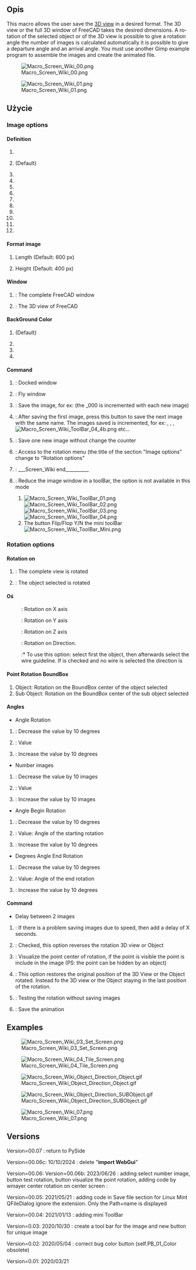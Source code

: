 <languages/>

<div lang="en" dir="ltr" class="mw-content-ltr">
{{Macro
|Name=Macro Screen Wiki
|Icon=Macro_Screen_Wiki.png
|Description=Special macro for the Wiki user. This macro allows to save the 3D view in the desired format. The 3D view or the full 3D window of FreeCAD takes the desired dimensions. A rotation of the selected object or of the 3D view is possible to give a rotation angle the number of images is calculated automatically it is possible to give a departure angle and an arrival angle. You must use another Gimp example program to assemble the images and create the animated file.
|Author=Mario52
|Version=00.07
|Date=2025/06/13
|FCVersion=0.19 and more
|Download=[https://wiki.freecad.org/images/f/f5/Macro_Screen_Wiki.png ToolBar Icon]
|SeeAlso=[[Macro_Copy3DViewToClipboard|Macro Copy3DViewToClipboard]], [[Macro_Snip|Macro Snip]]
}}
</div>

<span id="Description"></span>
==Opis==

<div lang="en" dir="ltr" class="mw-content-ltr">
This macro allows the user save the [[3D_view|3D view]] in a desired format. The 3D view or the full 3D window of FreeCAD takes the desired dimensions. A rotation of the selected object or of the 3D view is possible to give a rotation angle the number of images is calculated automatically it is possible to give a departure angle and an arrival angle. You must use another Gimp example program to assemble the images and create the animated file.
</div>

{{Codeextralink|https://gist.githubusercontent.com/mario52a/61571ce0bd41af0471995df7c3ea855f/raw/0d1beea12962d318d027a417c71570a99f3bac3c/Macro_Screen_Wiki.FCMacro}}

[[File:Macro_Screen_Wiki_00.png]]

<div lang="en" dir="ltr" class="mw-content-ltr">
{{Caption|Macro Screen Wiki Image and configuration window}}
</div>

[[File:Macro_Screen_Wiki_01.png]]

<div lang="en" dir="ltr" class="mw-content-ltr">
{{Caption|Macro Screen Wiki Rotation window}}
</div>

<span id="Usage"></span>
==Użycie==

<div lang="en" dir="ltr" class="mw-content-ltr">
===Image options===
</div>

<div lang="en" dir="ltr" class="mw-content-ltr">
====Definition====
</div>

<div lang="en" dir="ltr" class="mw-content-ltr">
#{{RadioButton|400x200}}
#{{RadioButton|TRUE|600x400}} (Default)
#{{RadioButton|1024x768}}
#{{RadioButton|320x240 (QVGA)}}
#{{RadioButton|320x480 (HVGA)}}
#{{RadioButton|400x300}}
#{{RadioButton|480x360}}
#{{RadioButton|640x480 (VGA)}}
#{{RadioButton|768x576 (PAL)}}
#{{RadioButton|800x600 (SVGA)}}
#{{RadioButton|960x720}}
#{{RadioButton|1024x768 (XGA)}}
</div>

<div lang="en" dir="ltr" class="mw-content-ltr">
====Format image====
</div>

<div lang="en" dir="ltr" class="mw-content-ltr">
#{{SpinBox|600 px}} Length (Default: 600 px)
#{{SpinBox|400 px}} Height (Default: 400 px)
</div>

<div lang="en" dir="ltr" class="mw-content-ltr">
====Window====
</div>

<div lang="en" dir="ltr" class="mw-content-ltr">
#{{RadioButton|Window FC}} : The complete FreeCAD window
#{{RadioButton|TRUE|Screen 3D}} : The 3D view of FreeCAD
</div>

<div lang="en" dir="ltr" class="mw-content-ltr">
====BackGround Color====
</div>

<div lang="en" dir="ltr" class="mw-content-ltr">
#{{RadioButton|TRUE|Current}} (Default)
#{{RadioButton|Color}}
#{{RadioButton|Transparent}}
#{{Button|Restore}}
</div>

<div lang="en" dir="ltr" class="mw-content-ltr">
====Command====
</div>

<div lang="en" dir="ltr" class="mw-content-ltr">
#{{Button|Set Screen}}: Docked window
#{{Button|Tile Screen}}: Fly window
#{{Button|Save Image}}: Save the image, for ex: {{FileName|imageBox_000.png}} (the _000 is incremented with each new image)
#{{Button|Follow}}: After saving the first image, press this button to save the next image with the same name. The images saved is incremented, for ex: {{FileName|imageBox_001.png}}, {{FileName|imageBox_002.png}}, {{FileName|imageBox_003.png}}, [[Image:Macro_Screen_Wiki_ToolBar_04_4b.png]] etc...
#{{Button|New Image}}: Save one new image without change the counter
#{{Button|Rotation}}: Access to the rotation menu (the title of the section "Image options" change to "Rotation options"
#{{Button|Quit}}: ___Screen_Wiki end__________ 
#{{Button|ToolBar}}: Reduce the image window in a toolBar, the {{Button|Rotation}} option is not available in this mode
##[[Image:Macro_Screen_Wiki_ToolBar_01.png]][[Image:Macro_Screen_Wiki_ToolBar_02.png]][[Image:Macro_Screen_Wiki_ToolBar_03.png]][[Image:Macro_Screen_Wiki_ToolBar_04.png]]
##The button {{Button|[[Image:Macro_Screen_Wiki_ToolBar_04_6.png]]}} Flip/Flop Y/N the mini toolBar [[Image:Macro_Screen_Wiki_ToolBar_Mini.png]]
</div>

<div lang="en" dir="ltr" class="mw-content-ltr">
===Rotation options===
</div>

<div lang="en" dir="ltr" class="mw-content-ltr">
====Rotation on====
</div>

<div lang="en" dir="ltr" class="mw-content-ltr">
#{{RadioButton|3D View}}: The complete view is rotated
#{{RadioButton|TRUE|Object}}: The object selected is rotated
</div>

<span id="Axis"></span>
====Oś====

<div lang="en" dir="ltr" class="mw-content-ltr">
:{{RadioButton|TRUE| {{ColoredText||red|'''X'''}}}}: Rotation on X axis
:{{RadioButton| {{ColoredText||Green|'''Y'''}}}}: Rotation on Y axis
:{{RadioButton| {{ColoredText||Blue|'''Z'''}}}}: Rotation on Z axis
:{{RadioButton| {{ColoredText||#995500|'''D'''}}}}: Rotation on Direction. 
::* To use this option: select first the object, then afterwards select the wire guideline. If {{RadioButton|TRUE|{{ColoredText||#995500|'''D'''}}}} is checked and no wire is selected the direction is {{incode|Vector(0, 0, 0)}}
</div>

<div lang="en" dir="ltr" class="mw-content-ltr">
====Point Rotation BoundBox====
</div>

<div lang="en" dir="ltr" class="mw-content-ltr">
#Object: Rotation on the BoundBox center of the object selected
#Sub Object: Rotation on the BoundBox center of the sub object selected
</div>

<div lang="en" dir="ltr" class="mw-content-ltr">
====Angles====
</div>

<div lang="en" dir="ltr" class="mw-content-ltr">
*Angle Rotation
#{{Button|-}}: Decrease the value by 10 degrees 
#{{SpinBox|0 Degrees}} : Value
#{{Button|+}}: Increase the value by 10 degrees 
*Number images
#{{Button|-}}: Decrease the value by 10 images
#{{SpinBox|0 Images (+1)}} : Value
#{{Button|+}}: Increase the value by 10 images
*Angle Begin Rotation
#{{Button|-}}: Decrease the value by 10 degrees 
#{{SpinBox|0 Degrees}} : Value: Angle of the starting rotation
#{{Button|+}}: Increase the value by 10 degrees 
*Degrees Angle End Rotation
#{{Button|-}}: Decrease the value by 10 degrees 
#{{SpinBox|360 Degrees}}:  Value: Angle of the end rotation
#{{Button|+}}: Increase the value by 10 degrees
</div> 

<div lang="en" dir="ltr" class="mw-content-ltr">
====Command====
</div>

<div lang="en" dir="ltr" class="mw-content-ltr">
*Delay between 2 images
#{{SpinBox|0,00 Delay second}} : If there is a problem saving images due to speed, then add a delay of X seconds. 
#{{CheckBox|Reverse}}: Checked, this option reverses the rotation 3D view or Object
#{{Button|Point center}}: Visualize the point center of rotation, if the point is visible the point is include in the image (PS: the point can be hidden by an object)
#{{CheckBox|TRUE|Original position}}: This option restores the original position of the 3D View or the Object rotated. Instead fo the 3D view or the Object staying in the last position of the rotation.
#{{Button|Test Rot.}}: Testing the rotation without saving images
#{{Button|Save the animation}}: Save the animation
</div>

<div lang="en" dir="ltr" class="mw-content-ltr">
==Examples==
</div>

[[Image:Macro_Screen_Wiki_03_Set_Screen.png]]

<div lang="en" dir="ltr" class="mw-content-ltr">
{{Caption|Captured screen with dimensions of {{incode|640px x 400px}}}}
</div>

[[Image:Macro_Screen_Wiki_04_Tile_Screen.png]]

<div lang="en" dir="ltr" class="mw-content-ltr">
{{Caption|Same dimensions as the previous image, this one is captured as 'Tile Screen'.}}
</div>

[[Image:Macro_Screen_Wiki_Object_Direction_Object.gif]]

<div lang="en" dir="ltr" class="mw-content-ltr">
{{Caption|Animation mode: Object selected and direction BoundBox center Object.<br/>The images must be assembled with a 3rd party application to create an animated .gif<br/>such as [https://daviesmediadesign.com/project/make-animated-gif-gimp/ GIMP] or [https://www.screentogif.com ScreenToGif]}}
</div>

[[Image:Macro_Screen_Wiki_Object_Direction_SUBObject.gif]]

<div lang="en" dir="ltr" class="mw-content-ltr">
{{Caption|Animation mode: Object Direction SubObject selected.<br/>The images must be assembled with a 3rd party application that creates an animated .gif<br/>such as [https://daviesmediadesign.com/project/make-animated-gif-gimp/ GIMP] or [https://www.screentogif.com ScreenToGif]}}
</div>

[[Image:Macro_Screen_Wiki_07.png]]

<div lang="en" dir="ltr" class="mw-content-ltr">
{{Caption|The FreeCAD window resized. The dimension may be different from the definition (depending on the Widget, title bar etc... used.)}}
</div>

<div lang="en" dir="ltr" class="mw-content-ltr">
==Versions==
</div>

<div lang="en" dir="ltr" class="mw-content-ltr">
Version=00.07 : return to PySide
</div>

<div lang="en" dir="ltr" class="mw-content-ltr">
Version=00.06c: 10/10/2024 : delete "'''import WebGui'''"
</div>

<div lang="en" dir="ltr" class="mw-content-ltr">
Version=00.06: Version=00.06b: 2023/06/26 : adding select number image, button test rotation, button visualize the point rotation,
adding code by wmayer center rotation on center screen :
</div>

{{Code|code=
                #https://forum.freecad.org/viewtopic.php?f=22&t=10157
                cam = Gui.ActiveDocument.ActiveView.getCameraNode()
                position = cam.position.getValue()
                orient = cam.orientation.getValue()
                focalDistance = cam.focalDistance.getValue()
                viewdir = coin.SbVec3f(0, 0, -1)
                viewdir = orient.multVec(viewdir)
                pointRotation = position + viewdir * focalDistance
                pointRotation = pointRotation2 = App.Vector(pointRotation.getValue()[0], pointRotation.getValue()[1], pointRotation.getValue()[2])

}}

<div lang="en" dir="ltr" class="mw-content-ltr">
Version=00.05: 2021/05/21 : adding code in Save file section for Linux Mint QFileDialog ignore the extension. Only the Path+name is displayed
</div>

{{Code|code=
global switchQFileDialogMint
                ####  mint
                if switchQFileDialogMint == True:   #
                    Filter = Filter[Filter.find("."):Filter.find(")")]
                    SaveName = SaveName + Filter
                ####  mint
}}
<div lang="en" dir="ltr" class="mw-content-ltr">
Version=00.04: 2021/01/13 : adding mini ToolBar
</div>

<div lang="en" dir="ltr" class="mw-content-ltr">
Version=0.03: 2020/10/30 : create a tool bar for the image and new button for unique image
</div> 

<div lang="en" dir="ltr" class="mw-content-ltr">
Version=0.02: 2020/05/04 : correct bug color button (self.PB_01_Color obsolete)
</div>

<div lang="en" dir="ltr" class="mw-content-ltr">
Version=0.01: 2020/03/21
</div>